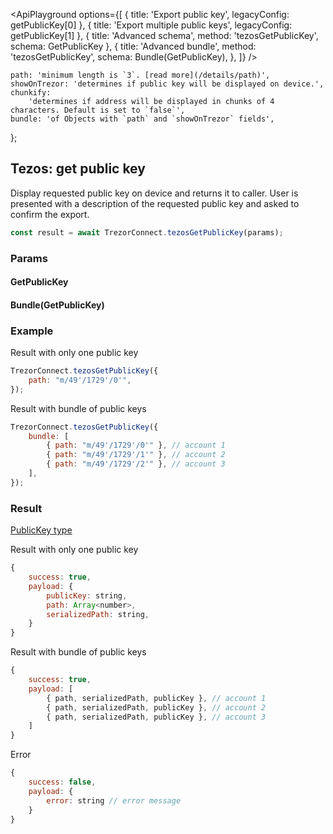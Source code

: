 

<ApiPlayground
    options={[
        { title: 'Export public key', legacyConfig: getPublicKey[0] },
        { title: 'Export multiple public keys', legacyConfig: getPublicKey[1] },
        { title: 'Advanced schema', method: 'tezosGetPublicKey', schema: GetPublicKey },
        {
            title: 'Advanced bundle',
            method: 'tezosGetPublicKey',
            schema: Bundle(GetPublicKey),
        },
    ]}
/>

    path: 'minimum length is `3`. [read more](/details/path)',
    showOnTrezor: 'determines if public key will be displayed on device.',
    chunkify:
        'determines if address will be displayed in chunks of 4 characters. Default is set to `false`',
    bundle: 'of Objects with `path` and `showOnTrezor` fields',
};

## Tezos: get public key

Display requested public key on device and returns it to caller.
User is presented with a description of the requested public key and asked to confirm the export.

```javascript
const result = await TrezorConnect.tezosGetPublicKey(params);
```

### Params

<CommonParamsLink />

#### GetPublicKey

<ParamsTable schema={GetPublicKey} descriptions={paramDescriptions} />

#### Bundle(GetPublicKey)

<Param name="bundle" type="`Array` of Objects with above schema" />

### Example

Result with only one public key

```javascript
TrezorConnect.tezosGetPublicKey({
    path: "m/49'/1729'/0'",
});
```

Result with bundle of public keys

```javascript
TrezorConnect.tezosGetPublicKey({
    bundle: [
        { path: "m/49'/1729'/0'" }, // account 1
        { path: "m/49'/1729'/1'" }, // account 2
        { path: "m/49'/1729'/2'" }, // account 3
    ],
});
```

### Result

[PublicKey type](https://github.com/trezor/trezor-suite/blob/develop/packages/connect/src/types/params.ts)

Result with only one public key

```javascript
{
    success: true,
    payload: {
        publicKey: string,
        path: Array<number>,
        serializedPath: string,
    }
}
```

Result with bundle of public keys

```javascript
{
    success: true,
    payload: [
        { path, serializedPath, publicKey }, // account 1
        { path, serializedPath, publicKey }, // account 2
        { path, serializedPath, publicKey }, // account 3
    ]
}
```

Error

```javascript
{
    success: false,
    payload: {
        error: string // error message
    }
}
```
